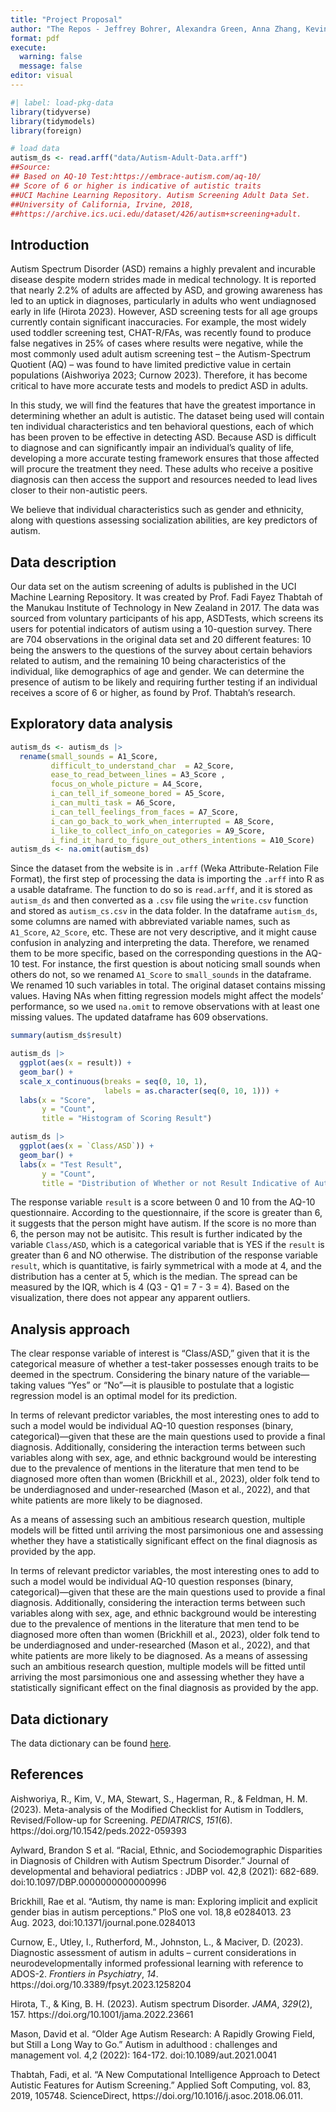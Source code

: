 ```yaml
---
title: "Project Proposal"
author: "The Repos - Jeffrey Bohrer, Alexandra Green, Anna Zhang, Kevin Lee"
format: pdf
execute: 
  warning: false
  message: false
editor: visual
---
```


```r
#| label: load-pkg-data
library(tidyverse)
library(tidymodels)
library(foreign)

# load data
autism_ds <- read.arff("data/Autism-Adult-Data.arff")
##Source:
## Based on AQ-10 Test:https://embrace-autism.com/aq-10/
## Score of 6 or higher is indicative of autistic traits
##UCI Machine Learning Repository. Autism Screening Adult Data Set. 
##University of California, Irvine, 2018, 
##https://archive.ics.uci.edu/dataset/426/autism+screening+adult.
```

## Introduction

Autism Spectrum Disorder (ASD) remains a highly prevalent and incurable disease despite modern strides made in medical technology. It is reported that nearly 2.2% of adults are affected by ASD, and growing awareness has led to an uptick in diagnoses, particularly in adults who went undiagnosed early in life (Hirota 2023). However, ASD screening tests for all age groups currently contain significant inaccuracies. For example, the most widely used toddler screening test, CHAT-R/FAs, was recently found to produce false negatives in 25% of cases where results were negative, while the most commonly used adult autism screening test – the Autism-Spectrum Quotient (AQ) – was found to have limited predictive value in certain populations (Aishworiya 2023; Curnow 2023). Therefore, it has become critical to have more accurate tests and models to predict ASD in adults.

In this study, we will find the features that have the greatest importance in determining whether an adult is autistic. The dataset being used will contain ten individual characteristics and ten behavioral questions, each of which has been proven to be effective in detecting ASD. Because ASD is difficult to diagnose and can significantly impair an individual's quality of life, developing a more accurate testing framework ensures that those affected will procure the treatment they need. These adults who receive a positive diagnosis can then access the support and resources needed to lead lives closer to their non-autistic peers.

We believe that individual characteristics such as gender and ethnicity, along with questions assessing socialization abilities, are key predictors of autism.

## Data description

Our data set on the autism screening of adults is published in the UCI Machine Learning Repository. It was created by Prof. Fadi Fayez Thabtah of the Manukau Institute of Technology in New Zealand in 2017. The data was sourced from voluntary participants of his app, ASDTests, which screens its users for potential indicators of autism using a 10-question survey. There are 704 observations in the original data set and 20 different features: 10 being the answers to the questions of the survey about certain behaviors related to autism, and the remaining 10 being characteristics of the individual, like demographics of age and gender. We can determine the presence of autism to be likely and requiring further testing if an individual receives a score of 6 or higher, as found by Prof. Thabtah's research.

## Exploratory data analysis

```r
autism_ds <- autism_ds |>
  rename(small_sounds = A1_Score, 
         difficult_to_understand_char  = A2_Score, 
         ease_to_read_between_lines = A3_Score ,
         focus_on_whole_picture = A4_Score,
         i_can_tell_if_someone_bored = A5_Score,
         i_can_multi_task = A6_Score,
         i_can_tell_feelings_from_faces = A7_Score,
         i_can_go_back_to_work_when_interrupted = A8_Score,
         i_like_to_collect_info_on_categories = A9_Score,
         i_find_it_hard_to_figure_out_others_intentions = A10_Score)
autism_ds <- na.omit(autism_ds)
```

Since the dataset from the website is in `.arff` (Weka Attribute-Relation File Format), the first step of processing the data is importing the `.arff` into R as a usable dataframe. The function to do so is `read.arff`, and it is stored as `autism_ds` and then converted as a `.csv` file using the `write.csv` function and stored as `autism_cs.csv` in the data folder. In the dataframe `autism_ds`, some columns are named with abbreviated variable names, such as `A1_Score`, `A2_Score`, etc. These are not very descriptive, and it might cause confusion in analyzing and interpreting the data. Therefore, we renamed them to be more specific, based on the corresponding questions in the AQ-10 test. For instance, the first question is about noticing small sounds when others do not, so we renamed `A1_Score` to `small_sounds` in the dataframe. We renamed 10 such variables in total. The original dataset contains missing values. Having NAs when fitting regression models might affect the models' performance, so we used `na.omit` to remove observations with at least one missing values. The updated dataframe has 609 observations.

```r
summary(autism_ds$result)

autism_ds |>
  ggplot(aes(x = result)) +
  geom_bar() +
  scale_x_continuous(breaks = seq(0, 10, 1), 
                     labels = as.character(seq(0, 10, 1))) +
  labs(x = "Score",
       y = "Count",
       title = "Histogram of Scoring Result")

autism_ds |>
  ggplot(aes(x = `Class/ASD`)) +
  geom_bar() +
  labs(x = "Test Result",
       y = "Count",
       title = "Distribution of Whether or not Result Indicative of Autism")
```

The response variable `result` is a score between 0 and 10 from the AQ-10 questionnaire. According to the questionnaire, if the score is greater than 6, it suggests that the person might have autism. If the score is no more than 6, the person may not be autisitc. This result is further indicated by the variable `Class/ASD`, which is a categorical variable that is YES if the `result` is greater than 6 and NO otherwise. The distribution of the response variable `result`, which is quantitative, is fairly symmetrical with a mode at 4, and the distribution has a center at 5, which is the median. The spread can be measured by the IQR, which is 4 (Q3 - Q1 = 7 - 3 = 4). Based on the visualization, there does not appear any apparent outliers.

## Analysis approach

The clear response variable of interest is “Class/ASD,” given that it is the categorical measure of whether a test-taker possesses enough traits to be deemed in the spectrum. Considering the binary nature of the variable—taking values “Yes” or “No”—it is plausible to postulate that a logistic regression model is an optimal model for its prediction.

In terms of relevant predictor variables, the most interesting ones to add to such a model would be individual AQ-10 question responses (binary, categorical)—given that these are the main questions used to provide a final diagnosis. Additionally, considering the interaction terms between such variables along with sex, age, and ethnic background would be interesting due to the prevalence of mentions in the literature that men tend to be diagnosed more often than women (Brickhill et al., 2023), older folk tend to be underdiagnosed and under-researched (Mason et al., 2022), and that white patients are more likely to be diagnosed.

As a means of assessing such an ambitious research question, multiple models will be fitted until arriving the most parsimonious one and assessing whether they have a statistically significant effect on the final diagnosis as provided by the app.

In terms of relevant predictor variables, the most interesting ones to add to such a model would be individual AQ-10 question responses (binary, categorical)—given that these are the main questions used to provide a final diagnosis. Additionally, considering the interaction terms between such variables along with sex, age, and ethnic background would be interesting due to the prevalence of mentions in the literature that men tend to be diagnosed more often than women (Brickhill et al., 2023), older folk tend to be underdiagnosed and under-researched (Mason et al., 2022), and that white patients are more likely to be diagnosed. As a means of assessing such an ambitious research question, multiple models will be fitted until arriving the most parsimonious one and assessing whether they have a statistically significant effect on the final diagnosis as provided by the app.

## Data dictionary

The data dictionary can be found [here](https://github.com/sta221-sp25/project-The-Repos/blob/main/data/README.md).

## References

Aishworiya, R., Kim, V., MA, Stewart, S., Hagerman, R., & Feldman, H. M. (2023). Meta-analysis of the Modified Checklist for Autism in Toddlers, Revised/Follow-up for Screening. *PEDIATRICS*, *151*(6). https://doi.org/10.1542/peds.2022-059393

Aylward, Brandon S et al. “Racial, Ethnic, and Sociodemographic Disparities in Diagnosis of Children with Autism Spectrum Disorder.” Journal of developmental and behavioral pediatrics : JDBP vol. 42,8 (2021): 682-689. doi:10.1097/DBP.0000000000000996

Brickhill, Rae et al. “Autism, thy name is man: Exploring implicit and explicit gender bias in autism perceptions.” PloS one vol. 18,8 e0284013. 23 Aug. 2023, doi:10.1371/journal.pone.0284013

Curnow, E., Utley, I., Rutherford, M., Johnston, L., & Maciver, D. (2023). Diagnostic assessment of autism in adults – current considerations in neurodevelopmentally informed professional learning with reference to ADOS-2. *Frontiers in Psychiatry*, *14*. https://doi.org/10.3389/fpsyt.2023.1258204

Hirota, T., & King, B. H. (2023). Autism spectrum Disorder. *JAMA*, *329*(2), 157. https://doi.org/10.1001/jama.2022.23661

Mason, David et al. “Older Age Autism Research: A Rapidly Growing Field, but Still a Long Way to Go.” Autism in adulthood : challenges and management vol. 4,2 (2022): 164-172. doi:10.1089/aut.2021.0041

Thabtah, Fadi, et al. “A New Computational Intelligence Approach to Detect Autistic Features for Autism Screening.” Applied Soft Computing, vol. 83, 2019, 105748. ScienceDirect, https://doi.org/10.1016/j.asoc.2018.06.011.
